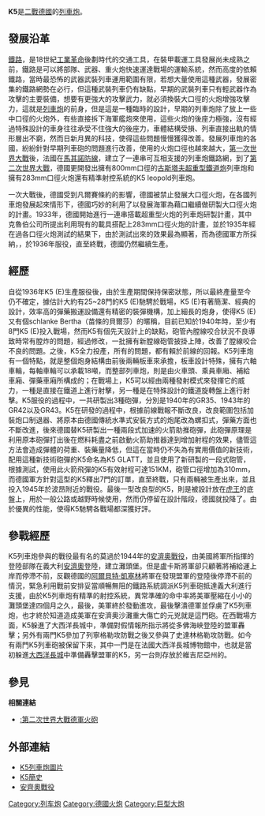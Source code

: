{{copyedit|time=2013-07-22T04:09:46+00:00}}

{{noteTA
|G1=長度單位
|G2=Military
|G3=地名
}}
{{Infobox Weapon
|image= File:APG-OM-Nov-2006-089.jpg
|image_size= 300px
|caption= Krupp K5列車砲
|origin= {{flag|Nazi Germany}}
|type= 列車炮
<!-- Type selection -->
|is_ranged=
|is_bladed=
|is_explosive=
|is_artillery=yes
|is_vehicle=
|is_missile=
|is_UK=
<!-- Service history -->
|service=
|used_by= {{flag|Nazi Germany}}
|wars= [[二戰|二戰]]

|designer=
|design_date=
|manufacturer=
|unit_cost=
|production_date=
|number=
|variants=

|spec_label=
|weight= 218噸
|length= 30米（移動模式）<br />32米（發射模式）
|part_length= 21.539米（848寸）
|width=
|height=
|diameter=
|crew=
 
|cartridge= GR35榴彈（60KM）<br />GR42榴彈（62.18KM）<br />GR43榴彈（62.4KM）
|caliber= 283毫米（11寸）<br />可360度旋轉
|action=
|rate= 15發每小時
|velocity= 1120米/秒（3675尺/秒）
|range=
|max_range= 63公里
|feed=
|sights=

|breech=
|recoil=
|carriage=
|elevation= +50°
|traverse=
}}
'''K5 '''是[[二戰|二戰]][[德國|德國]]的[[列車炮|列車炮]]。

== 發展沿革 ==
[[鐵路|鐵路]]，是18世紀[[工業革命|工業革命]]後劃時代的交通工具，在裝甲載運工具發展尚未成熟之前，鐵路是可以將部隊、武器、重火炮快速運達戰場的運輸系統，然而高度的依賴鐵路，當時最恐怖的武器武裝列車運用範圍有限，若想大量使用這種武器，發展密集的鐵路網勢在必行，但這種武裝列車仍有缺點，早期的武裝列車只有輕武器作為攻擊的主要裝備，想要有更強大的攻擊武力，就必須換裝大口徑的火炮增強攻擊力，這就是[[列車炮|列車炮]]的前身，但是這是一種臨時的設計，早期的列車炮除了放上一些中口徑的火炮外，有些直接拆下海軍艦炮來使用，這些火炮的後座力極強，沒有經過特殊設計的車身往往承受不住強大的後座力，車體結構受損、列車直接出軌的情形層出不窮，然而日新月異的科技，使得這些問題慢慢獲得改善。發展列車炮的各國，紛紛針對早期列車砲的問題進行改善，使用的火炮口徑也越來越大，[[第一次世界大戰|第一次世界大戰]]後，法國在[[馬其諾防線|馬其諾防線]]，建立了一連串可互相支援的列車炮鐵路網，到了[[第二次世界大戰|第二次世界大戰]]，德國更開發出擁有800mm口徑的[[古斯塔夫超重型鐵道炮|古斯塔夫超重型鐵道炮]]列車炮和擁有283mm口徑火炮還有精準射控系統的K5 leopold列車炮。

一次大戰後，德國受到凡爾賽條約的影響，德國被禁止發展大口徑火炮，在各國列車炮發展起來情形下，德國巧妙的利用了以發展海軍為藉口繼續做研製大口徑火炮的計畫。1933年，德國開始進行一連串搭載超重型火炮的列車炮研製計畫，其中克魯伯公司所提出利用現有的載具搭配上283mm口徑火炮的計畫，並於1935年經在過各口徑火炮測試的結果下，由於測試出來的效果最為顯著，而為德國軍方所採納，{{Citation needed|並且定名為：K5 (E) leopold列車炮|time=2020-11-20T08:59:53+00:00}}，於1936年服役，直至終戰，德國仍然繼續生產。

== 經歷 ==
自從1936年K5 (E)生產服役後，由於生產期間保持保密狀態，所以最終產量至今仍不確定，據估計大約有25~28門的K5 (E)馳騁於戰場，K5 (E)有著簡潔、經典的設計，效率高的彈藥搬運設備還有精密的裝彈機構，加上細長的炮身，使得K5 (E)又有個schlanke Bertha（苗條的貝爾莎）的暱稱，目前已知於1940年時，至少有8門K5 (E)投入戰場，然而K5有個先天設計上的缺點，砲管內膛線咬合狀況不良導致時常有膛炸的問題，經過修改，一批擁有新膛線砲管披掛上陣，改善了膛線咬合不良的問題。之後，K5全力投產，所有的問題，都有賴於前線的回報。K5列車炮有一個特點，就是整個炮身結構由前後兩輛板車來承擔，板車設計特殊，擁有六軸車輪，每軸車輪可以承載18噸，而整部列車炮，則是由火車頭、乘員車廂、補給車廂、彈藥車廂所構成的；在戰場上，K5可以經由兩種發射模式來發揮它的威力，一種是直接在鐵道上進行射擊，另一種是在特殊設計的鐵道旋轉盤上進行射擊。K5服役的過程中，一共研製出3種砲彈，分別是1940年的GR35、1943年的GR42以及GR43。K5在研發的過程中，根據前線戰報不斷改良，改良範圍包括加裝炮口制退器、將原本由德國傳統水準式安裝方式的炮尾改為螺扣式，彈藥方面也不斷改進，後來德國替K5研製出一種兩段式加速的火箭助推砲彈，此砲彈原理是利用原本砲彈打出後在燃料耗盡之前啟動火箭助推器達到增加射程的效果，儘管這方法會造成彈體的荷重、裝藥量降低，但這在當時仍不失為有實用價值的新技術，配用這種新技術砲彈的K5命名為K5 GLATT，並且使用了新研製的一段式砲管，根據測試，使用此火箭飛彈的K5有效射程可達151KM，砲管口徑增加為310mm，而德國軍方針對這型的K5釋出7門的訂單，直至終戰，只有兩輛被生產出來，並且投入1945年於波昂附近的戰役。最後一型改良型的K5，則是被設計放在[[虎II坦克|虎王]]的底盤上，用於一般公路或越野時候使用，然而仍停留在設計階段，德國就投降了。由於優異的性能，使得K5馳騁各戰場都深獲好評。

== 參戰經歷 ==
K5列車炮參與的戰役最有名的莫過於1944年的[[鵝卵石行動|安濟奧戰役]]，由美國{{le|約翰·P·盧卡斯|John P. Lucas|盧卡斯}}將軍所指揮的登陸部隊在義大利[[安濟奧|安濟奧]]登陸，建立灘頭堡。但是盧卡斯將軍卻只顧著將補給運上岸而停滯不前，反觀德國的[[阿爾貝特·凱塞林|阿爾貝特·凱塞林]]將軍在發現盟軍的登陸後停滯不前的情況，緊急利用戰前安排妥當順暢無阻的鐵路系統調派K5列車砲抵達義大利進行支援，由於K5列車炮有精準的射控系統，異常準確的命中率將美軍壓縮在小小的灘頭堡達四個月之久，最後，美軍終於發動進攻，最後擊潰德軍並俘虜了K5列車炮，也才終於知道造成美軍在安濟奧沙灘重大傷亡的元兇就是這門砲。在西戰場方面，K5躲進了大西洋長城中，準備對假情報所指示將從多佛海峽登陸的盟軍轟擊；另外有兩門K5參加了列寧格勒攻防戰之後又參與了史達林格勒攻防戰。如今有兩門K5列車砲被保留下來，其中一門是在法國大西洋長城博物館中，也就是當初躲進[[大西洋壁壘|大西洋長城]]中準備轟擊盟軍的K5，另一台則存放於維吉尼亞州的{{le|美國陸軍軍械博物館|United States Army Ordnance Training and Heritage Center}}。

== 參見 ==
'''相關連結'''
* [[:第二次世界大戰德軍火砲|:第二次世界大戰德軍火砲]]

== 外部連結 ==
{{Commons category|Krupp K5 railway gun}}
* [http://tanxheaven.com/hein/k5%5BE%5D28cmrrgunAudinghen/k5%5BE%5D28cmrrgun.htm K5列車炮圖片]
* [https://web.archive.org/web/20061022155546/http://commandos.strategyplanet.gamespy.com/leopold.html K5簡史]
* [https://web.archive.org/web/20070207085629/http://www.ww2ss.com/xixian/2006-9-14/069145941711_15_15.html 安齊奧戰役]

{{WWIIGermanGuns}}

[[Category:列车炮|Category:列车炮]]
[[Category:德國火炮|Category:德國火炮]]
[[Category:巨型大炮|Category:巨型大炮]]